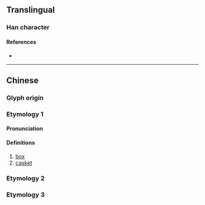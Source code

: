 {{character info/new}}
==Translingual==

===Han character===
{{Han char|rn=75|rad=木|as=09|sn=13|four=43950|canj=DIHR|ids=⿰木咸}}

====References====
* {{Han ref|kx=0537.270|dkj=15079|dj=0925.110|hdz=21246.030|uh=6937|ud=26935|bh=DDEC|bd=56812}}

----

==Chinese==
{{zh-forms}}

===Glyph origin===
{{Han etym}}

===Etymology 1===

====Pronunciation====
{{zh-pron
|m=jiān
|c=gaam1
|mc=y
|oc=y
|ma=
|cat=n
}}

====Definitions====
{{zh-hanzi}}

# [[box]]
# [[casket]]

===Etymology 2===
{{zh-see|緘|v}}

===Etymology 3===
{{zh-see|含|v}}